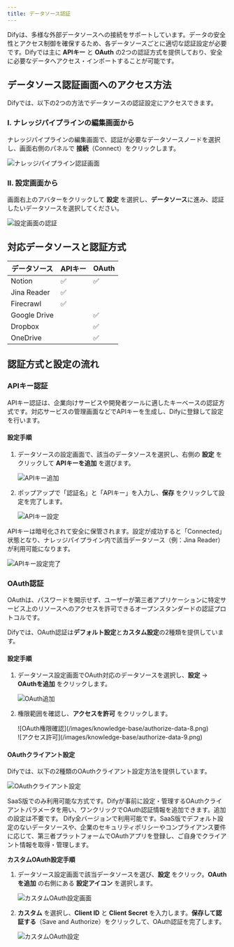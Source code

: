 ```yaml
---
title: データソース認証
---
```


Difyは、多様な外部データソースへの接続をサポートしています。データの安全性とアクセス制御を確保するため、各データソースごとに適切な認証設定が必要です。Difyでは主に **APIキー** と **OAuth** の2つの認証方式を提供しており、安全に必要なデータへアクセス・インポートすることが可能です。

## データソース認証画面へのアクセス方法

Difyでは、以下の2つの方法でデータソースの認証設定にアクセスできます。

### I. ナレッジパイプラインの編集画面から

ナレッジパイプラインの編集画面で、認証が必要なデータソースノードを選択し、画面右側のパネルで **接続**（Connect）をクリックします。

![ナレッジパイプライン認証画面](/images/knowledge-base/authorize-data-1.PNG)

### II. 設定画面から

画面右上のアバターをクリックして **設定** を選択し、**データソース**に進み、認証したいデータソースを選択してください。

![設定画面の認証](/images/knowledge-base/authorize-data-2.PNG)

## 対応データソースと認証方式

| データソース      | APIキー | OAuth |
|-----------------|---------|-------|
| Notion          | ✅      | ✅    |
| Jina Reader     | ✅      |       |
| Firecrawl       | ✅      |       |
| Google Drive    |         | ✅    |
| Dropbox         |         | ✅    |
| OneDrive        |         | ✅    |

## 認証方式と設定の流れ

### APIキー認証

APIキー認証は、企業向けサービスや開発者ツールに適したキーベースの認証方式です。対応サービスの管理画面などでAPIキーを生成し、Difyに登録して設定を行います。

#### 設定手順

1. データソースの設定画面で、該当のデータソースを選択し、右側の **設定** をクリックして **APIキーを追加** を選びます。

   ![APIキー追加](/images/knowledge-base/authorize-data-3.PNG)

2. ポップアップで「認証名」と「APIキー」を入力し、**保存** をクリックして設定を完了します。

   ![APIキー設定](/images/knowledge-base/authorize-data-4.png)

APIキーは暗号化されて安全に保管されます。設定が成功すると「Connected」状態となり、ナレッジパイプライン内で該当データソース（例：Jina Reader）が利用可能になります。

![APIキー設定完了](/images/knowledge-base/authorize-data-6.png)

### OAuth認証

OAuthは、パスワードを開示せず、ユーザーが第三者アプリケーションに特定サービス上のリソースへのアクセスを許可できるオープンスタンダードの認証プロトコルです。

Difyでは、OAuth認証は**デフォルト設定**と**カスタム設定**の2種類を提供しています。

#### 設定手順

1. データソース設定画面でOAuth対応のデータソースを選択し、**設定** → **OAuthを追加** をクリックします。

   ![OAuth追加](/images/knowledge-base/authorize-data-7.png)

2. 権限範囲を確認し、**アクセスを許可** をクリックします。

   <div style={{display: 'flex', flexWrap: 'wrap', gap: '30px'}}>
      <div style={{flex: 1, minWidth: '300px'}}>
         ![OAuth権限確認](/images/knowledge-base/authorize-data-8.png)  
      </div>
      <div style={{flex: 1, minWidth: '300px'}}>
         ![アクセス許可](/images/knowledge-base/authorize-data-9.png)
      </div>
   </div>

#### OAuthクライアント設定

Difyでは、以下の2種類のOAuthクライアント設定方法を提供しています。

![OAuthクライアント設定](/images/knowledge-base/authorize-data-10.png)

<Tabs>
  <Tab title="デフォルト">
    SaaS版でのみ利用可能な方式です。Difyが事前に設定・管理するOAuthクライアントパラメータを用い、ワンクリックでOAuth認証情報を追加できます。追加の設定は不要です。
  </Tab>
  <Tab title="カスタム">
    Dify全バージョンで利用可能です。SaaS版でデフォルト設定のないデータソースや、企業のセキュリティポリシーやコンプライアンス要件に応じて、第三者プラットフォームでOAuthアプリを登録し、ご自身でクライアント情報を取得・管理します。
  </Tab>
</Tabs>

**カスタムOAuth設定手順**

1. データソース設定画面で該当データソースを選び、**設定** をクリック。**OAuthを追加** の右側にある **設定アイコン** を選択します。

   ![カスタムOAuth設定画面](/images/knowledge-base/authorize-data-11.png)

2. **カスタム** を選択し、**Client ID** と **Client Secret** を入力します。**保存して認証する**（Save and Authorize）をクリックして、OAuth認証を完了します。

   ![カスタムOAuth設定](/images/knowledge-base/authorize-data-12.png)
